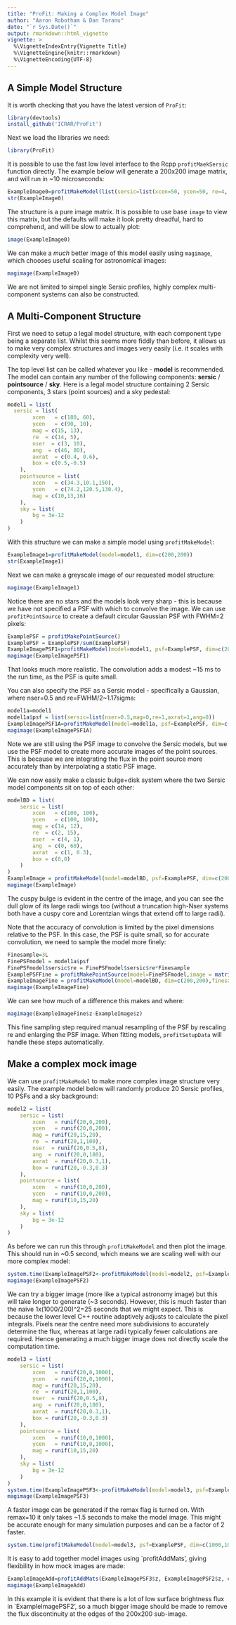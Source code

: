 ```yaml
---
title: "ProFit: Making a Complex Model Image"
author: "Aaron Robotham & Dan Taranu"
date: "`r Sys.Date()`"
output: rmarkdown::html_vignette
vignette: >
  %\VignetteIndexEntry{Vignette Title}
  %\VignetteEngine{knitr::rmarkdown}
  %\VignetteEncoding{UTF-8}
---
```


## A Simple Model Structure

It is worth checking that you have the latest version of `ProFit`:

```r
library(devtools)
install_github('ICRAR/ProFit')
```

Next we load the libraries we need:

```r
library(ProFit)
```

It is possible to use the fast low level interface to the Rcpp `profitMaekSersic` function directly. The example below will generate a 200x200 image matrix, and will run in ~10 microseconds:

```r
ExampleImage0=profitMakeModel(list(sersic=list(xcen=50, ycen=50, re=4, nser=4, ang=30, axrat=0.5)))
str(ExampleImage0)
```

The structure is a pure image matrix. It is possible to use base `image` to view this matrix, but the defaults will make it look pretty dreadful, hard to comprehend, and will be slow to actually plot:

```r
image(ExampleImage0)
```

We can make a *much* better image of this model easily using `magimage`, which chooses useful scaling for astronomical images:

```r
magimage(ExampleImage0)
```

We are not limited to simpel single Sersic profiles, highly complex multi-component systems can also be constructed.

## A Multi-Component Structure

First we need to setup a legal model structure, with each component type being a separate list. Whilst this seems more fiddly than before, it allows us to make very complex structures and images very easily (i.e. it scales with complexity very well).

The top level list can be called whatever you like - **model** is recommended. The model can contain any number of the following components: **sersic** / **pointsource** / **sky**. Here is a legal model structure containing 2 Sersic components, 3 stars (point sources) and a sky pedestal:

```r
model1 = list(
  sersic = list(
		xcen   = c(180, 60),
		ycen   = c(90, 10),
		mag = c(15, 13),
		re  = c(14, 5),
		nser  = c(3, 10),
		ang  = c(46, 80),
		axrat  = c(0.4, 0.6),
		box = c(0.5,-0.5)
	),
	pointsource = list(
		xcen   = c(34.3,10.1,150),
		ycen   = c(74.2,120.5,130.4),
		mag = c(10,13,16)
	),
	sky = list(
		bg = 3e-12
	)
)
```

With this structure we can make a simple model using `profitMakeModel`:

```r
ExampleImage1=profitMakeModel(model=model1, dim=c(200,200))
str(ExampleImage1)
```

Next we can make a greyscale image of our requested model structure:

```r
magimage(ExampleImage1)
```

Notice there are no stars and the models look very sharp - this is because we have not specified a PSF with which to convolve the image. We can use `profitPointSource` to create a default circular Gaussian PSF with FWHM=2 pixels:

```r
ExamplePSF = profitMakePointSource()
ExamplePSF = ExamplePSF/sum(ExamplePSF)
ExampleImagePSF1=profitMakeModel(model=model1, psf=ExamplePSF, dim=c(200,200))
magimage(ExampleImagePSF1)
```

That looks much more realistic. The convolution adds a modest ~15 ms to the run time, as the PSF is quite small.

You can also specify the PSF as a Sersic model - specifically a Gaussian, where nser=0.5 and re=FWHM/2~1.17sigma:

```r
model1a=model1
model1a$psf = list(sersic=list(nser=0.5,mag=0,re=1,axrat=1,ang=0))
ExampleImagePSF1A=profitMakeModel(model=model1a, psf=ExamplePSF, dim=c(200,200))
magimage(ExampleImagePSF1A)
```

Note we are still using the PSF image to convolve the Sersic models, but we use the PSF model to create more accurate images of the point sources. This is because we are integrating the flux in the point source more accurately than by interpolating a static PSF image.

We can now easily make a classic bulge+disk system where the two Sersic model components sit on top of each other:

```r
modelBD = list(
	sersic = list(
		xcen   = c(100, 100),
		ycen   = c(100, 100),
		mag = c(14, 12),
		re  = c(2, 15),
		nser  = c(4, 1),
		ang  = c(0, 60),
		axrat  = c(1, 0.3),
		box = c(0,0)
	)
)
ExampleImage = profitMakeModel(model=modelBD, psf=ExamplePSF, dim=c(200,200))
magimage(ExampleImage)
```

The cuspy bulge is evident in the centre of the image, and you can see the dull glow of its large radii wings too (without a truncation high-Nser systems both have a cuspy core and Lorentzian wings that extend off to large radii).

Note that the accuracy of convolution is limited by the pixel dimensions relative to the PSF. In this case, the PSF is quite small, so for accurate convolution, we need to sample the model more finely:

```r
Finesample=3L
FinePSFmodel = model1a$psf
FinePSFmodel$sersic$re = FinePSFmodel$sersic$re*Finesample
ExamplePSFFine = profitMakePointSource(model=FinePSFmodel,image = matrix(0,27,27))
ExampleImageFine = profitMakeModel(model=modelBD, dim=c(200,200),finesample = Finesample)
magimage(ExampleImageFine)
```

We can see how much of a difference this makes and where:

```r
magimage(ExampleImageFine$z-ExampleImage$z)
```

This fine sampling step required manual resampling of the PSF by rescaling re and enlarging the PSF image. When fitting models, `profitSetupData` will handle these steps automatically.

## Make a complex mock image

We can use `profitMakeModel` to make more complex image structure very easily. The example model below will randomly produce 20 Sersic profiles, 10 PSFs and a sky background:

```r
model2 = list(
	sersic = list(
		xcen   = runif(20,0,200),
		ycen   = runif(20,0,200),
		mag = runif(20,15,20),
		re  = runif(20,1,100),
		nser  = runif(20,0.5,8),
		ang  = runif(20,0,180),
		axrat  = runif(20,0.3,1),
		box = runif(20,-0.3,0.3)
	),
	pointsource = list(
		xcen   = runif(10,0,200),
		ycen   = runif(10,0,200),
		mag = runif(10,15,20)
	),
	sky = list(
		bg = 3e-12
	)
)
```

As before we can run this through `profitMakeModel` and then plot the image. This should run in ~0.5 second, which means we are scaling well with our more complex model:

```r
system.time(ExampleImagePSF2<-profitMakeModel(model=model2, psf=ExamplePSF, dim=c(200,200)))
magimage(ExampleImagePSF2)
```

We can try a bigger image (more like a typical astronomy image) but this will take longer to generate (~3 seconds). However, this is much faster than the naive 1x(1000/200)^2=25 seconds that we might expect. This is because the lower level C++ routine adaptively adjusts to calculate the pixel integrals. Pixels near the centre need more subdivisions to accurately determine the flux, whereas at large radii typically fewer calculations are required. Hence generating a much bigger image does not directly scale the computation time.

```r
model3 = list(
	sersic = list(
		xcen   = runif(20,0,1000),
		ycen   = runif(20,0,1000),
		mag = runif(20,15,20),
		re  = runif(20,1,100),
		nser  = runif(20,0.5,8),
		ang  = runif(20,0,180),
		axrat  = runif(20,0.3,1),
		box = runif(20,-0.3,0.3)
	),
	pointsource = list(
		xcen   = runif(10,0,1000),
		ycen   = runif(10,0,1000),
		mag = runif(10,15,20)
	),
	sky = list(
		bg = 3e-12
	)
)
system.time(ExampleImagePSF3<-profitMakeModel(model=model3, psf=ExamplePSF, dim=c(1000,1000)))
magimage(ExampleImagePSF3)
```

A faster image can be generated if the remax flag is turned on. With remax=10 it only takes ~1.5 seconds to make the model image. This might be accurate enough for many simulation purposes and can be a factor of 2 faster.

```r
system.time(profitMakeModel(model=model3, psf=ExamplePSF, dim=c(1000,1000), remax=10))
```

It is easy to add together model images using `profitAddMats', giving flexibility in how mock images are made:

```r
ExampleImageAdd=profitAddMats(ExampleImagePSF3$z, ExampleImagePSF2$z, c(300,400))
magimage(ExampleImageAdd)
```

In this example it is evident that there is a lot of low surface brightness flux in `ExampleImagePSF2', so a much bigger image should be made to remove the flux discontinuity at the edges of the 200x200 sub-image.